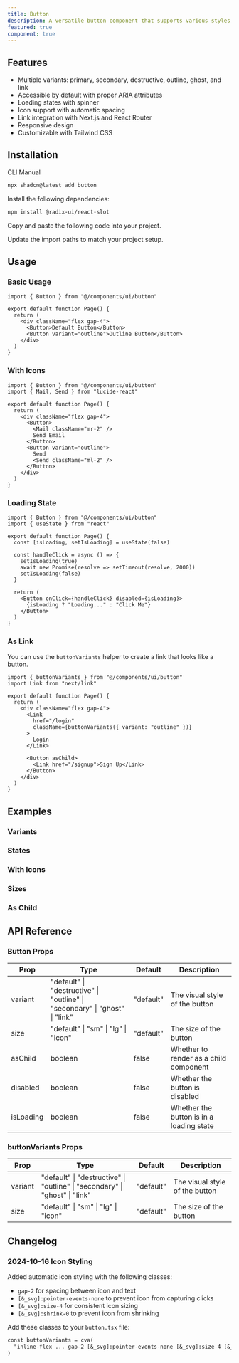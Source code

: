 ```yaml
---
title: Button
description: A versatile button component that supports various styles, states, and use cases.
featured: true
component: true
---
```


<ComponentPreview name="button-demo" description="A modern, accessible button component with multiple variants and states" />

## Features

- Multiple variants: primary, secondary, destructive, outline, ghost, and link
- Accessible by default with proper ARIA attributes
- Loading states with spinner
- Icon support with automatic spacing
- Link integration with Next.js and React Router
- Responsive design
- Customizable with Tailwind CSS

## Installation

<CodeTabs>

<TabsList>
  <TabsTrigger value="cli">CLI</TabsTrigger>
  <TabsTrigger value="manual">Manual</TabsTrigger>
</TabsList>
<TabsContent value="cli">

```bash
npx shadcn@latest add button
```

</TabsContent>

<TabsContent value="manual">

<Steps>

<Step>Install the following dependencies:</Step>

```bash
npm install @radix-ui/react-slot
```

<Step>Copy and paste the following code into your project.</Step>

<ComponentSource name="button" />

<Step>Update the import paths to match your project setup.</Step>

</Steps>

</TabsContent>

</CodeTabs>

## Usage

### Basic Usage

```tsx
import { Button } from "@/components/ui/button"

export default function Page() {
  return (
    <div className="flex gap-4">
      <Button>Default Button</Button>
      <Button variant="outline">Outline Button</Button>
    </div>
  )
}
```

### With Icons

```tsx
import { Button } from "@/components/ui/button"
import { Mail, Send } from "lucide-react"

export default function Page() {
  return (
    <div className="flex gap-4">
      <Button>
        <Mail className="mr-2" />
        Send Email
      </Button>
      <Button variant="outline">
        Send
        <Send className="ml-2" />
      </Button>
    </div>
  )
}
```

### Loading State

```tsx
import { Button } from "@/components/ui/button"
import { useState } from "react"

export default function Page() {
  const [isLoading, setIsLoading] = useState(false)

  const handleClick = async () => {
    setIsLoading(true)
    await new Promise(resolve => setTimeout(resolve, 2000))
    setIsLoading(false)
  }

  return (
    <Button onClick={handleClick} disabled={isLoading}>
      {isLoading ? "Loading..." : "Click Me"}
    </Button>
  )
}
```

### As Link

You can use the `buttonVariants` helper to create a link that looks like a button.

```tsx
import { buttonVariants } from "@/components/ui/button"
import Link from "next/link"

export default function Page() {
  return (
    <div className="flex gap-4">
      <Link 
        href="/login" 
        className={buttonVariants({ variant: "outline" })}
      >
        Login
      </Link>
      
      <Button asChild>
        <Link href="/signup">Sign Up</Link>
      </Button>
    </div>
  )
}
```

## Examples

### Variants

<ComponentPreview name="button-demo" description="Primary button variant" />
<ComponentPreview name="button-secondary" description="Secondary button variant" />
<ComponentPreview name="button-destructive" description="Destructive button variant" />
<ComponentPreview name="button-outline" description="Outline button variant" />
<ComponentPreview name="button-ghost" description="Ghost button variant" />
<ComponentPreview name="button-link" description="Link button variant" />

### States

<ComponentPreview name="button-loading" description="Loading state" />
<ComponentPreview name="button-disabled" description="Disabled state" />

### With Icons

<ComponentPreview name="button-icon" description="Icon-only button" />
<ComponentPreview name="button-with-icon" description="Button with icon" />

### Sizes

<ComponentPreview name="button-sizes" description="Different button sizes" />

### As Child

<ComponentPreview name="button-as-child" description="Button as a wrapper component" />

## API Reference

### Button Props

| Prop | Type | Default | Description |
|------|------|---------|-------------|
| variant | "default" \| "destructive" \| "outline" \| "secondary" \| "ghost" \| "link" | "default" | The visual style of the button |
| size | "default" \| "sm" \| "lg" \| "icon" | "default" | The size of the button |
| asChild | boolean | false | Whether to render as a child component |
| disabled | boolean | false | Whether the button is disabled |
| isLoading | boolean | false | Whether the button is in a loading state |

### buttonVariants Props

| Prop | Type | Default | Description |
|------|------|---------|-------------|
| variant | "default" \| "destructive" \| "outline" \| "secondary" \| "ghost" \| "link" | "default" | The visual style of the button |
| size | "default" \| "sm" \| "lg" \| "icon" | "default" | The size of the button |

## Changelog

### 2024-10-16 Icon Styling

Added automatic icon styling with the following classes:
- `gap-2` for spacing between icon and text
- `[&_svg]:pointer-events-none` to prevent icon from capturing clicks
- `[&_svg]:size-4` for consistent icon sizing
- `[&_svg]:shrink-0` to prevent icon from shrinking

Add these classes to your `button.tsx` file:

```diff showLineNumbers title="button.tsx"
const buttonVariants = cva(
  "inline-flex ... gap-2 [&_svg]:pointer-events-none [&_svg]:size-4 [&_svg]:shrink-0"
)
```
